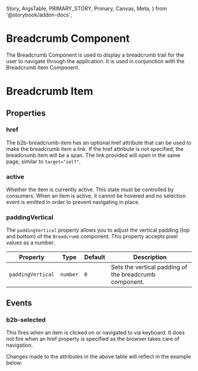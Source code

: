   Story,
  ArgsTable,
  PRIMARY_STORY,
  Primary,
  Canvas,
  Meta,
} from '@storybook/addon-docs';


<Meta of={BreadCrumbStories} />

# Breadcrumb Component

The Breadcrumb Component is used to display a breadcrumb trail for the user to navigate through the application. It is used in conjunction with the Breadcrumb Item Component.

<Canvas columns={3} withSource="open" withToolbar={false}>
  <Story id="components-interaction-breadcrumb--story-010-default" />
</Canvas>

# Breadcrumb Item

## Properties

### href

The b2b-breadcrumb-item has an optional href attribute that can be used to make the breadcrumb item a link. If the href attribute is not specified, the breadcrumb item will be a span.
The link provided will open in the same page, similar to `target="self"`.

### active

Whether the item is currently active. This state must be controlled by consumers. When an item is active, it cannot be hovered and no selection
event is emitted in order to prevent navigating in place.

### paddingVertical

The `paddingVertical` property allows you to adjust the vertical padding (top and bottom) of the `Breadcrumb` component. This property accepts pixel values as a number.

| Property          | Type     | Default | Description                                            |
| ----------------- | -------- | ------- | ------------------------------------------------------ |
| `paddingVertical` | `number` | `0`     | Sets the vertical padding of the breadcrumb component. |

## Events

### b2b-selected

This fires when an item is clicked on or navigated to via keyboard. It does not fire when an href property is specified as the browser
takes care of navigation.

<ArgsTable story={PRIMARY_STORY} />
Changes made to the attributes in the above table will reflect in the example below:
<Primary />
